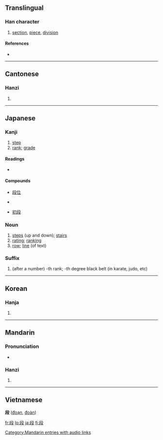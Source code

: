 ==Translingual==

===Han character===
{{Han char|rn=79|rad=殳|as=05|sn=9|four=7744<sub>7</sub>|canj=竹十竹弓水 (HJHNE)}}

# [[section]], [[piece]], [[division]]

====References====
* {{Han ref|kx=0584.220|dkj=16619|dj=0977.120|hdz=32155.100|uh=6BB5|ud=27573|bh=AC71|bd=44145}}

----

==Cantonese==

===Hanzi===
{{yue-hanzi|jyut=|y=dyun6}}

# {{defn|Cantonese|sort=殳05}}

----

==Japanese==

===Kanji===
{{ja-kanji|grade=6|rs=殳05}}

# [[step]]
# [[rank]]; [[grade]]

====Readings====
* {{ja-readings|on=[[だん]] (dan), [[たん]] (tan)|kun=[[きたえる]] (kitaeru), [[わかち]] (wakachi)}}

====Compounds====
{{top4}}
* [[段位]]
{{mid4}}
* {{term|階段||stairs|tr=[[かいだん]], [[kaidan]]|lang=ja}}
{{mid4}}
* [[初段]]
{{mid4}}
{{bottom}}

===Noun===
{{ja-noun|k|hira=だん|rom=dan|hidx=たん'}}

# [[step]]s (up and down); [[stairs]]
# [[rating]]; [[ranking]]
# [[row]]; [[line]] (of text)

===Suffix===
{{ja-pos|k|suffix|hira=だん|rom=dan|hidx=たん'}}

# (after a number) -th rank; -th degree black belt (in karate, judo, etc)

----

==Korean==

===Hanja===
{{ko-hanja|hangeul=[[단]]|eumhun=|rv=dan|mr=tan|y=tan}}

# {{defn|Korean|sort=殳05}}

----

==Mandarin==

===Pronunciation===
*{{audio|zh-duàn.ogg|audio}}

===Hanzi===
{{cmn-hanzi|pin=[[duàn]] ([[duan4]])|wg=tuan<sup>4</sup>}}

# {{defn|Mandarin|sort=殳05}}

[[Category:Mandarin entries with audio links]]
----

==Vietnamese==
'''段''' ([[đoạn]], [[đoàn]])

[[fr:段]]
[[lo:段]]
[[ja:段]]
[[fi:段]]
